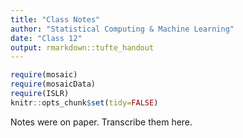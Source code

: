 ```yaml
---
title: "Class Notes"
author: "Statistical Computing & Machine Learning"
date: "Class 12"
output: rmarkdown::tufte_handout
---
```


```r
require(mosaic)
require(mosaicData)
require(ISLR)
knitr::opts_chunk$set(tidy=FALSE)
```

Notes were on paper.  Transcribe them here.


